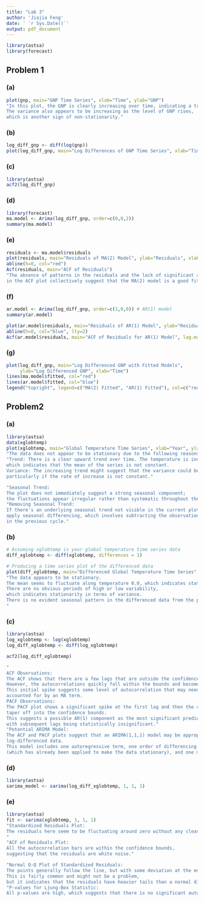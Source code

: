 ```yaml
---
title: "Lab 3"
author: 'Jiajia Feng'
date: ' `r Sys.Date()`'
output: pdf_document
---
```

```r
library(astsa)
library(forecast)
```

## Problem 1

### (a)
```r
plot(gnp, main="GNP Time Series", xlab="Time", ylab="GNP")
"In this plot, the GNP is clearly increasing over time, indicating a trend in the data. 
The variance also appears to be increasing as the level of GNP rises, 
which is another sign of non-stationarity."
```
### (b)
```r
log_diff_gnp <- diff(log(gnp))
plot(log_diff_gnp, main="Log Differences of GNP Time Series", xlab="Time", ylab="Log Difference of GNP")
```

### (c)
```r
library(astsa)
acf2(log_diff_gnp)
```

### (d)
```r
library(forecast)
ma.model <- Arima(log_diff_gnp, order=c(0,0,2))
summary(ma.model)
```
### (e)
```r
residuals <- ma.model$residuals
plot(residuals, main="Residuals of MA(2) Model", ylab="Residuals", xlab="Time")
abline(h=0, col="red")
Acf(residuals, main="ACF of Residuals")
"The absence of patterns in the residuals and the lack of significant autocorrelation 
in the ACF plot collectively suggest that the MA(2) model is a good fit for the data."
```
### (f)
```r
ar.model <- Arima(log_diff_gnp, order=c(1,0,0)) # AR(1) model
summary(ar.model)
```
```r
plot(ar.model$residuals, main="Residuals of AR(1) Model", ylab="Residual", xlab="Time")
abline(h=0, col="blue", lty=2)
Acf(ar.model$residuals, main="ACF of Residuals for AR(1) Model", lag.max=20)

```

### (g)
```r
plot(log_diff_gnp, main="Log Differenced GNP with Fitted Models", 
     ylab="Log Differenced GNP", xlab="Time")
lines(ma.model$fitted, col="red")
lines(ar.model$fitted, col="blue")
legend("topright", legend=c("MA(2) Fitted", "AR(1) Fitted"), col=c("red", "blue"), lty=1)

```

## Problem2

### (a)
```r
library(astsa)
data(xglobtemp)
plot(xglobtemp, main="Global Temperature Time Series", xlab="Year", ylab="Temperature")
"The data does not appear to be stationary due to the following reasons:"
"Trend: There is a clear upward trend over time. The temperature is increasing, 
which indicates that the mean of the series is not constant.
Variance: The increasing trend might suggest that the variance could be changing as well, 
particularly if the rate of increase is not constant."

"Seasonal Trend:
The plot does not immediately suggest a strong seasonal component; 
the fluctuations appear irregular rather than systematic throughout the series. "
"Removing Seasonal Trend: 
If there's an underlying seasonal trend not visible in the current plot, 
apply seasonal differencing, which involves subtracting the observation from the same season 
in the previous cycle."
```
### (b)
```r
# Assuming xglobtemp is your global temperature time series data
diff_xglobtemp <- diff(xglobtemp, differences = 1)

# Producing a time series plot of the differenced data
plot(diff_xglobtemp, main="Differenced Global Temperature Time Series", xlab="Year", ylab="Differenced Temperature")
"The data appears to be stationary.
The mean seems to fluctuate along temperature 0.0, which indicates stationarity.
There are no obvious periods of high or low variability, 
which indicates stationarity in terms of variance.
There is no evident seasonal pattern in the differenced data from the plot provided. 
"
```

### (c)
```r
library(astsa)
log_xglobtemp <- log(xglobtemp)
log_diff_xglobtemp <- diff(log_xglobtemp) 

acf2(log_diff_xglobtemp)

```
```r
"
ACF Observations:
The ACF shows that there are a few lags that are outside the confidence bounds, notably the first lag. 
However, the autocorrelations quickly fall within the bounds and become insignificant. 
This initial spike suggests some level of autocorrelation that may need to be 
accounted for by an MA term.
PACF Observations:
The PACF plot shows a significant spike at the first lag and then the correlations 
taper off into the confidence bounds. 
This suggests a possible AR(1) component as the most significant predictor, 
with subsequent lags being statistically insignificant."
"Potential ARIMA Model:
The ACF and PACF plots suggest that an ARIMA(1,1,1) model may be appropriate for the 
log-differenced data. 
This model includes one autoregressive term, one order of differencing 
(which has already been applied to make the data stationary), and one moving average term."
```

### (d)
```r
library(astsa)
sarima_model <- sarima(log_diff_xglobtemp, 1, 1, 1)
```

### (e)
```r
library(astsa)
fit <- sarima(xglobtemp, 1, 1, 1)
"Standardized Residuals Plot: 
The residuals here seem to be fluctuating around zero without any clear pattern, which is good.
"
"ACF of Residuals Plot:
All the autocorrelation bars are within the confidence bounds, 
suggesting that the residuals are white noise."

"Normal Q-Q Plot of Standardized Residuals:
The points generally follow the line, but with some deviation at the ends. 
This is fairly common and might not be a problem, 
but it indicates that the residuals have heavier tails than a normal distribution."
"P-values for Ljung-Box Statistic:
All p-values are high, which suggests that there is no significant autocorrelation in the residuals."
```

